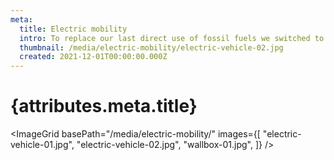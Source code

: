 ```yaml
---
meta:
  title: Electric mobility
  intro: To replace our last direct use of fossil fuels we switched to an EV.
  thumbnail: /media/electric-mobility/electric-vehicle-02.jpg
  created: 2021-12-01T00:00:00.000Z
---
```



# {attributes.meta.title}

<ImageGrid basePath="/media/electric-mobility/" images={[
  "electric-vehicle-01.jpg",
  "electric-vehicle-02.jpg",
  "wallbox-01.jpg",
]} />

<Outlet />
